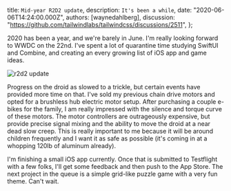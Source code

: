 
  title: `Mid-year R2D2 update`,
  description: `It's been a while`,
  date: "2020-06-06T14:24:00.000Z",
  authors: [waynedahlberg],
  discussion: "https://github.com/tailwindlabs/tailwindcss/discussions/2511",
};

2020 has been a year, and we're barely in June. I'm really looking forward to WWDC on the 22nd. I've spent a lot of quarantine time studying SwiftUI and Combine, and creating an every growing list of iOS app and game ideas.

<!--more-->

<img src={image1} alt="r2d2 update" />

Progress on the droid as slowed to a trickle, but certain events have provided more time on that. I've sold my previous chain drive motors and opted for a brushless hub electric motor setup. After purchasing a couple e-bikes for the family, I am really impressed with the silence and torque curve of these motors. The motor controllers are outrageously expensive, but provide precise signal mixing and the ability to move the droid at a near dead slow creep. This is really important to me because it will be around children frequently and I want it as safe as possible (it's coming in at a whopping 120lb of aluminum already).

I'm finishing a small iOS app currently. Once that is submitted to Testflight with a few folks, I'll get some feedback and then push to the App Store. The next project in the queue is a simple grid-like puzzle game with a very fun theme. Can't wait.
